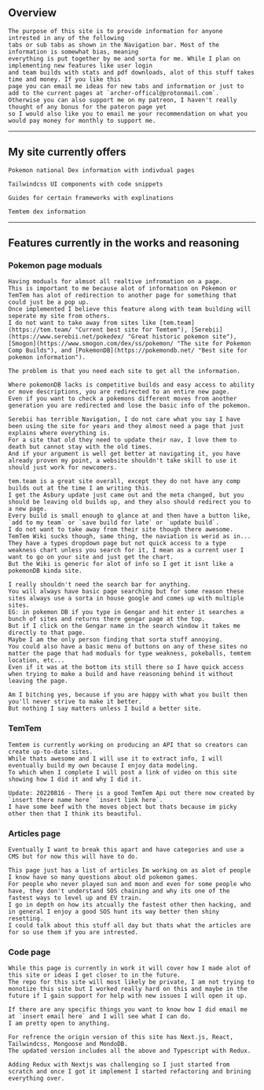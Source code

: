 ## Overview

    The purpose of this site is to provide information for anyone intrested in any of the following
    tabs or sub tabs as shown in the Navigation bar. Most of the information is somewhat bias, meaning
    everything is put together by me and sorta for me. While I plan on implementing new features like user login
    and team builds with stats and pdf downloads, alot of this stuff takes time and money. If you like this
    page you can email me ideas for new tabs and information or just to add to the current pages at `archer-offical@protonmail.com`.
    Otherwise you can also support me on my patreon, I haven't really thought of any bonus for the pateron page yet
    so I would also like you to email me your recommendation on what you would pay money for monthly to support me.

---

## My site currently offers

    Pokemon national Dex information with indivdual pages 

    Tailwindcss UI components with code snippets

    Guides for certain frameworks with explinations

    Temtem dex information

---

## Features currently in the works and reasoning

### Pokemon page moduals

    Having moduals for almsot all realtive infromation on a page.
    This is important to me because alot of information on Pokemon or TemTem has alot of redirection to another page for something that could just be a pop up.
    Once implemented I believe this feature along with team building will seperate my site from others.
    I do not want to take away from sites like [tem.team](https://tem.team/ "Current best site for Temtem"), [Serebii](https://www.serebii.net/pokedex/ "Great historic pokemon site"), [Smogon](https://www.smogon.com/dex/ss/pokemon/ "The site for Pokemon Comp Builds"), and [PokemonDB](https://pokemondb.net/ "Best site for pokemon information").
    
    The problem is that you need each site to get all the information.
    
    Where pokemonDB lacks is competitive builds and easy access to ability or move descriptions, you are redirected to an entire new page.
    Even if you want to check a pokemons different moves from another generation you are redirected and lose the basic info of the pokemon.
    
    Serebii has terrible Navigation, I do not care what you say I have been using the site for years and they almost need a page that just explains where everything is.
    For a site that old they need to update their nav, I love them to death but cannot stay with the old times. 
    And if your argument is well get better at navigating it, you have already proven my point, a website shouldn't take skill to use it should just work for newcomers.

    tem.team is a great site overall, except they do not have any comp builds out at the time I am writing this.
    I get the Asbury update just came out and the meta changed, but you should be leaving old builds up, and they also should redirect you to a new page.
    Every build is small enough to glance at and then have a button like, `add to my team` or `save build for late` or `update build`.
    I do not want to take away from their site though there awesome.
    TemTem Wiki sucks though, same thing, the naviation is werid as in...
    They have a types dropdown page but not quick access to a type weakness chart unless you search for it, I mean as a current user I want to go on your site and just get the chart.
    But the Wiki is generic for alot of info so I get it isnt like a pokemonDB kinda site.
    
    I really shouldn't need the search bar for anything.
    You will always have basic page searching but for some reason these sites always use a sorta in house google and comes up with multiple sites.
    EG: in pokemon DB if you type in Gengar and hit enter it searches a bunch of sites and returns there gengar page at the top.
    But if I click on the Gengar name in the search window it takes me directly to that page.
    Maybe I am the only person finding that sorta stuff annoying.
    You could also have a basic menu of buttons on any of these sites no matter the page that had moduals for type weakness, pokeballs, temtem location, etc...
    Even if it was at the bottom its still there so I have quick access when trying to make a build and have reasoning behind it without leaving the page.

    Am I bitching yes, because if you are happy with what you built then you'll never strive to make it better.
    But nothing I say matters unless I build a better site.

### TemTem

    Temtem is currently working on producing an API that so creators can create up-to-date sites. 
    While thats awesome and I will use it to extract info, I will eventually build my own because I enjoy data modeling.
    To which when I complete I will post a link of video on this site showing how I did it and why I did it.

    Update: 20220816 - There is a good TemTem Api out there now created by `insert there name here` `insert link here`.
    I have some beef with the moves object but thats because im picky other then that I think its beautiful.

### Articles page

    Eventually I want to break this apart and have categories and use a CMS but for now this will have to do.

    This page just has a list of articles Im working on as alot of people I know have so many questions about old pokemon games.
    For people who never played sun and moon and even for some people who have, they don't understand SOS chaining and why its one of the fastest ways to level up and EV train.
    I go in depth on how its atcually the fastest other then hacking, and in general I enjoy a good SOS hunt its way better then shiny resetting.
    I could talk about this stuff all day but thats what the articles are for so use them if you are intrested.

### Code page

    While this page is currently in work it will cover how I made alot of this site or ideas I get closer to in the future.
    The repo for this site will most likely be private, I am not trying to monotize this site but I worked really hard on this and maybe in the future if I gain support for help with new issues I will open it up.

    If there are any specific things you want to know how I did email me at `insert email here` and I will see what I can do.
    I am pretty open to anything.

    For refrence the origin version of this site has Next.js, React, Tailwindcss, Mongoose and MondoDB.
    The updated version includes all the above and Typescript with Redux.

    Adding Redux with Nextjs was challenging so I just started from scratch and once I got it implement I started refactoring and brining everything over.

